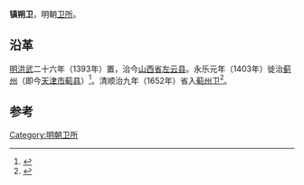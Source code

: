 '''镇朔卫'''，明朝[[衛所制|卫所]]。

==沿革==
[[明|明]][[洪武|洪武]]二十六年（1393年）置，治今[[山西省|山西省]][[左云县|左云县]]。永乐元年（1403年）徙治[[蓟州|蓟州]]（即今[[天津市|天津市]][[蓟县|蓟县]]）<ref>{{Cite book|title=山西历史地理词典|last=刘纬毅著|first=|publisher=太原：[[山西古籍出版社|山西古籍出版社]]|year=2004.02|isbn=7-80598-568-5|location=|pages=262}}</ref>。清顺治九年（1652年）省入[[蓟州卫|蓟州卫]]<ref>{{Cite book|title=中外地名大辞典 6-7册|last=段木干主编|first=|publisher=人文出版社|year=1981.06|isbn=|location=|pages=5211}}</ref>。

==参考==
{{reflist}}
[[Category:明朝卫所|Category:明朝卫所]]